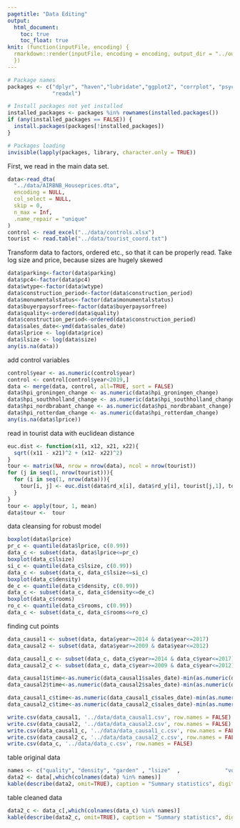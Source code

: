 ```yaml
---
pagetitle: "Data Editing"
output: 
  html_document:
    toc: true
    toc_float: true
knit: (function(inputFile, encoding) {
  rmarkdown::render(inputFile, encoding = encoding, output_dir = "../output") 
  })
---
```


```r
# Package names
packages <- c("dplyr", "haven","lubridate","ggplot2", "corrplot", "psych",
              "readxl")

# Install packages not yet installed
installed_packages <- packages %in% rownames(installed.packages())
if (any(installed_packages == FALSE)) {
  install.packages(packages[!installed_packages])
}

# Packages loading
invisible(lapply(packages, library, character.only = TRUE))
```


First, we read in the main data set. 

```r

data<-read_dta(
  "../data/AIRBNB_Houseprices.dta",
  encoding = NULL,
  col_select = NULL,
  skip = 0,
  n_max = Inf,
  .name_repair = "unique"
)
control <- read_excel("../data/controls.xlsx")
tourist <- read.table("../data/tourist_coord.txt")
```

Transform data to factors, ordered etc., so that it can be properly read.
Take log size and price, because sizes are hugely skewed
```r
data$parking<-factor(data$parking)
data$pc4<-factor(data$pc4)
data$wtype<-factor(data$wtype)
data$construction_period<-factor(data$construction_period)
data$monumentalstatus<-factor(data$monumentalstatus)
data$buyerpaysorfree<-factor(data$buyerpaysorfree)
data$quality<-ordered(data$quality)
data$construction_period<-ordered(data$construction_period)
data$sales_date<-ymd(data$sales_date)
data$lprice <- log(data$price)
data$lsize <- log(data$size)
any(is.na(data))
```
add control variables
```r
control$year <- as.numeric(control$year)
control <- control[control$year<2019,]
data <- merge(data, control, all=TRUE, sort = FALSE)
data$hpi_groningen_change <- as.numeric(data$hpi_groningen_change)
data$hpi_southholland_change <- as.numeric(data$hpi_southholland_change)
data$hpi_nordbrabant_change <- as.numeric(data$hpi_nordbrabant_change)
data$hpi_rotterdam_change <- as.numeric(data$hpi_rotterdam_change)
any(is.na(data$lprice))
```

read in tourist data with euclidean distance
```r
euc.dist <- function(x11, x12, x21, x22){
  sqrt((x11 - x21)^2 + (x12- x22)^2)
}
tour <- matrix(NA, nrow = nrow(data), ncol = nrow(tourist))
for (j in seq(1, nrow(tourist))){
  for (i in seq(1, nrow(data))){
    tour[i, j] <- euc.dist(data$rd_x[i], data$rd_y[i], tourist[j,1], tourist[j,2])
  }
}
tour <- apply(tour, 1, mean)
data$tour <-  tour
```


data cleansing for robust model
```r
boxplot(data$lprice)
pr_c <- quantile(data$lprice, c(0.99))
data_c <- subset(data, data$lprice<=pr_c)
boxplot(data_c$lsize)
si_c <- quantile(data_c$lsize, c(0.99))
data_c <- subset(data_c, data_c$lsize<=si_c)
boxplot(data_c$density)
de_c <- quantile(data_c$density, c(0.99))
data_c <- subset(data_c, data_c$density<=de_c)
boxplot(data_c$rooms)
ro_c <- quantile(data_c$rooms, c(0.99))
data_c <- subset(data_c, data_c$rooms<=ro_c)
```

finding cut points

```r
data_causal1 <- subset(data, data$year>=2014 & data$year<=2017)
data_causal2 <- subset(data, data$year>=2009 & data$year<=2012)

data_causal1_c <- subset(data_c, data_c$year>=2014 & data_c$year<=2017)
data_causal2_c <- subset(data_c, data_c$year>=2009 & data_c$year<=2012)

data_causal1$time<-as.numeric(data_causal1$sales_date)-min(as.numeric(data_causal1$sales_date))
data_causal2$time<-as.numeric(data_causal2$sales_date)-min(as.numeric(data_causal2$sales_date))

data_causal1_c$time<-as.numeric(data_causal1_c$sales_date)-min(as.numeric(data_causal1_c$sales_date))
data_causal2_c$time<-as.numeric(data_causal2_c$sales_date)-min(as.numeric(data_causal2_c$sales_date))

write.csv(data_causal1, '../data/data_causal1.csv', row.names = FALSE)
write.csv(data_causal2, '../data/data_causal2.csv', row.names = FALSE)
write.csv(data_causal1_c, '../data/data_causal1_c.csv', row.names = FALSE)
write.csv(data_causal2_c, '../data/data_causal2_c.csv', row.names = FALSE)
write.csv(data_c, '../data/data_c.csv', row.names = FALSE)
```

table original data
```r
names <- c("quality", "density", "garden" , "lsize"  ,              "volume"  , "rooms", "parking", "buyerpaysorfree" , "lprice")
data2 <- data[,which(colnames(data) %in% names)]
kable(describe(data2, omit=TRUE), caption = "Summary statistics", digits=3)
```
table cleaned data

```r
data2_c <- data_c[,which(colnames(data_c) %in% names)]
kable(describe(data2_c, omit=TRUE), caption = "Summary statistics", digits=3)
```